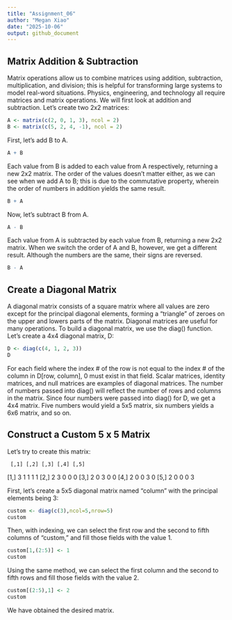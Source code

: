 ```yaml
---
title: "Assignment_06"
author: "Megan Xiao"
date: "2025-10-06"
output: github_document
---
```


## Matrix Addition & Subtraction
Matrix operations allow us to combine matrices using addition, subtraction, multiplication, and division; this is helpful for transforming large systems to model real-word situations. Physics, engineering, and technology all require matrices and matrix operations.
We will first look at addition and subtraction. Let's create two 2x2 matrices:
```r
A <- matrix(c(2, 0, 1, 3), ncol = 2)
B <- matrix(c(5, 2, 4, -1), ncol = 2)
```
First, let's add B to A.
```r
A + B
```
Each value from B is added to each value from A respectively, returning a new 2x2 matrix. The order of the values doesn't matter either, as we can see when we add A to B; this is due to the commutative property, wherein the order of numbers in addition yields the same result.
```r
B + A
```
Now, let's subtract B from A.
```r
A - B
```
Each value from A is subtracted by each value from B, returning a new 2x2 matrix. When we switch the order of A and B, however, we get a different result. Although the numbers are the same, their signs are reversed.
```r
B - A
```

## Create a Diagonal Matrix
A diagonal matrix consists of a square matrix where all values are zero except for the principal diagonal elements, forming a "triangle" of zeroes on the upper and lowers parts of the matrix. Diagonal matrices are useful for many operations.
To build a diagonal matrix, we use the diag() function. Let's create a 4x4 diagonal matrix, D:
```r
D <- diag(c(4, 1, 2, 3))
D
```
For each field where the index # of the row is not equal to the index # of the column in D[row, column], 0 must exist in that field. Scalar matrices, identity matrices, and null matrices are examples of diagonal matrices.
The number of numbers passed into diag() will reflect the number of rows and columns in the matrix. Since four numbers were passed into diag() for D, we get a 4x4 matrix. Five numbers would yield a 5x5 matrix, six numbers yields a 6x6 matrix, and so on.

## Construct a Custom 5 x 5 Matrix
Let's try to create this matrix:

     [,1] [,2] [,3] [,4] [,5]
[1,]    3    1    1    1    1
[2,]    2    3    0    0    0
[3,]    2    0    3    0    0
[4,]    2    0    0    3    0
[5,]    2    0    0    0    3

First, let's create a 5x5 diagonal matrix named "column" with the principal elements being 3:
```r
custom <- diag(c(3),ncol=5,nrow=5)
custom
```
Then, with indexing, we can select the first row and the second to fifth columns of "custom," and fill those fields with the value 1.
```r
custom[1,(2:5)] <- 1
custom
```
Using the same method, we can select the first column and the second to fifth rows and fill those fields with the value 2.
```r
custom[(2:5),1] <- 2
custom
```
We have obtained the desired matrix.